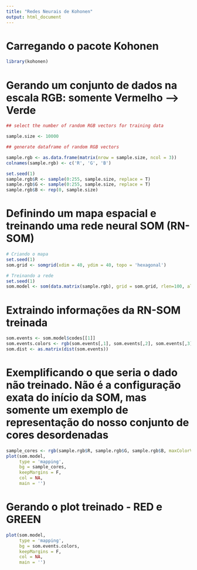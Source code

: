 ```yaml
---
title: "Redes Neurais de Kohonen"
output: html_document
---
```


# Carregando o pacote Kohonen
```r
library(kohonen)
```


# Gerando um conjunto de dados na escala RGB: somente Vermelho --> Verde
```r
## select the number of random RGB vectors for training data

sample.size <- 10000

## generate dataframe of random RGB vectors

sample.rgb <- as.data.frame(matrix(nrow = sample.size, ncol = 3))
colnames(sample.rgb) <- c('R', 'G', 'B')

set.seed(1)
sample.rgb$R <- sample(0:255, sample.size, replace = T)
sample.rgb$G <- sample(0:255, sample.size, replace = T)
sample.rgb$B <- rep(0, sample.size)
```


# Definindo um mapa espacial e treinando uma rede neural SOM (RN-SOM)
```r
# Criando o mapa
set.seed(1)
som.grid <- somgrid(xdim = 40, ydim = 40, topo = 'hexagonal')

# Treinando a rede
set.seed(1)
som.model <- som(data.matrix(sample.rgb), grid = som.grid, rlen=100, alpha = c(0.05,0.01))
```

# Extraindo informações da RN-SOM treinada
```r
som.events <- som.model$codes[[1]]
som.events.colors <- rgb(som.events[,1], som.events[,2], som.events[,3], maxColorValue = 255)
som.dist <- as.matrix(dist(som.events))
```

# Exemplificando o que seria o dado não treinado. Não é a configuração exata do início da SOM, mas somente um exemplo de representação do nosso conjunto de cores desordenadas
```r
sample_cores <- rgb(sample.rgb$R, sample.rgb$G, sample.rgb$B, maxColorValue = 255)
plot(som.model,
     type = 'mapping',
     bg = sample_cores,
     keepMargins = F,
     col = NA,
     main = '')
```

# Gerando o plot treinado - RED e GREEN
```r
plot(som.model,
     type = 'mapping',
     bg = som.events.colors,
     keepMargins = F,
     col = NA,
     main = '')
```
